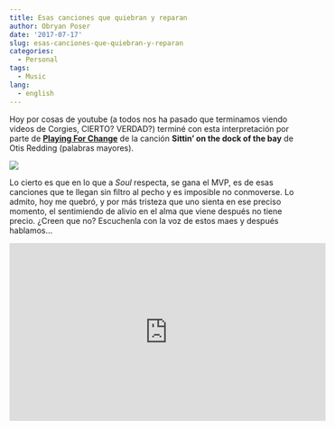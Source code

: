 ```yaml
---
title: Esas canciones que quiebran y reparan
author: Obryan Poser
date: '2017-07-17'
slug: esas-canciones-que-quiebran-y-reparan
categories:
  - Personal
tags:
  - Music
lang:
  - english
---
```


Hoy por cosas de youtube (a todos nos ha pasado que terminamos viendo videos de Corgies, CIERTO? VERDAD?) terminé con esta interpretación por parte de [**Playing For Change**](http://playingforchange.com/) de la canción **Sittin' on the dock of the bay** de Otis Redding (palabras mayores).

![](/img/boat.jpg)

Lo cierto es que en lo que a *Soul* respecta, se gana el MVP, es de esas canciones que te llegan sin filtro al pecho y es imposible no conmoverse. Lo admito, hoy me quebró, y por más tristeza que uno sienta en ese preciso momento, el sentimiendo de alivio en el alma que viene después no tiene precio. ¿Creen que no? Escuchenla con la voz de estos maes y después hablamos...

<iframe width="560" height="315" src="https://www.youtube.com/embed/Es3Vsfzdr14" frameborder="0" allowfullscreen></iframe>

[^1]: A la luz de mis propios criterios, lo que hace aún más cerrado el asunto
